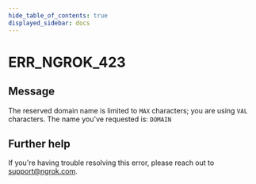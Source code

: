 ```yaml
---
hide_table_of_contents: true
displayed_sidebar: docs
---
```



# ERR_NGROK_423

## Message

The reserved domain name is limited to `MAX` characters; you are using `VAL` characters.
The name you've requested is: `DOMAIN`

<ErrorDetails error="err_ngrok_423" />

## Further help

If you're having trouble resolving this error, please reach out to [support@ngrok.com](mailto:support@ngrok.com?subject=Help%20with%20ERR_NGROK_423).
